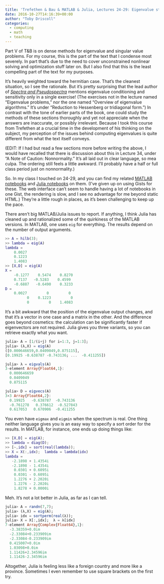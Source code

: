 ```yaml
---
title: 'Trefethen & Bau & MATLAB & Julia, Lectures 24-29: Eigenvalue stuff'
date: 2016-10-27T14:16:39+00:00
author: "Toby Driscoll"
categories:
  - computing
  - math
  - teaching
---
```




Part V of T&B is on dense methods for eigenvalue and singular value problems. For my course, this is the part of the text that I condense most severely. In part that's due to the need to cover unconstrained nonlinear solving and optimization stuff later on. But I also find that this is the least compelling part of the text for my purposes.



It's heavily weighted toward the hermitian case. That's the cleanest situation, so I see the rationale. But it's pretty surprising that the lead author of [*Spectra and Pseudospectra*](http://press.princeton.edu/titles/8113.html) mentions eigenvalue conditioning and sensitivity only in a single exercise! (The exercises not in the lecture named "Eigenvalue problems," nor the one named "Overview of eigenvalue algorithms." It's under "Reduction to Hessenberg or tridiagonal form.") In contrast with the tone of earlier parts of the book, one could study the methods of these sections thoroughly and yet not appreciate when the answers are inaccurate, or possibly irrelevant. Because I took this course from Trefethen at a crucial time in the development of his thinking on the subject, my perception of the issues behind computing eigenvalues is quite different from what the text itself conveys.



(EDIT: If I had but read a few sections more before writing the above, I would have recalled that there is discussion about this in Lecture 34, under "A Note of Caution: Nonnormality." It's all laid out in clear language, so mea culpa. The ordering still feels a little awkward. I'll probably have a half or full class period just on nonnormality.)



So. In my class I touched on 24-29, and you can find my related [MATLAB notebooks](https://www.dropbox.com/sh/kxyc1on3k4f3sh0/AACnyHY2FmXgUpHmJvSYV6Qaa?dl=0) and [Julia notebooks](https://www.dropbox.com/sh/gq3a0nr1gm4p87a/AABlOcb33OAjO40PFG6tkYSva?dl=0) on them. (I've given up on using Gists for these. The web interface can't seem to handle having a lot of notebooks in one Gist, the rendering is slow, and I see no advantage for me beyond static HTML.) They're a little rough in places, as it's been challenging to keep up the pace.



There aren't big MATLAB/Julia issues to report. If anything, I think Julia has cleaned up and rationalized some of the quirkiness of the MATLAB versions. In MATLAB, one uses `eig` for everything. The results depend on the number of output arguments.
```matlab
>> A = hilb(3);
>> lambda = eig(A)
lambda =
    0.0027
    0.1223
    1.4083
>> [X,D] = eig(A)
X =
    -0.1277    0.5474    0.8270
    0.7137   -0.5283    0.4599
    -0.6887   -0.6490    0.3233
D =
    0.0027         0         0
          0    0.1223         0
          0         0    1.4083
```
It's a bit awkward that the position of the eigenvalue output changes, and that it's a vector in one case and a matrix in the other. And the difference goes beyond cosmetics: the calculation can be significantly faster if eigenvectors are not required. Julia gives you three variants, so you can retrieve exactly what you want.
```julia
julia> A = [1/(i+j) for i=1:3, j=1:3];
julia> (λ,X) = eig(A)
([0.000646659,0.0409049,0.875115],
[0.19925 -0.638787 -0.743136; ...  -0.411255])

julia> λ = eigvals(A)
3-element Array{Float64,1}:
  0.000646659
  0.0409049
  0.875115

julia> D = eigvecs(A)
3×3 Array{Float64,2}:
  0.19925   -0.638787  -0.743136
  -0.761278   0.376612  -0.527843
  0.617053   0.670906  -0.411255
```
You even have `eigmax` and `eigmin` when the spectrum is real. One thing neither language gives you is an easy way to specify a sort order for the results. In MATLAB, for instance, one ends up doing things like:
```matlab
>> [X,D] = eig(A);
>> lambda = diag(D);
>> [~,idx] = sort(real(lambda));
>> X = X(:,idx);  lambda = lambda(idx)
lambda =
   -2.1898 + 1.4354i
   -2.1898 - 1.4354i
    0.0301 + 0.6095i
    0.0301 - 0.6095i
    1.2276 + 2.2020i
    1.2276 - 2.2020i
    1.8278 + 0.0000i
```
Meh. It's not a lot better in Julia, as far as I can tell.
```julia
julia> A = randn(7,7);
julia> (λ,X) = eig(A);
julia> idx = sortperm(real(λ));
julia> X = X[:,idx];  λ = λ[idx]
7-element Array{Complex{Float64},1}:
  -3.38359+0.0im
  -2.33084+0.233909im
  -2.33084-0.233909im
  0.415007+0.0im
  1.03098+0.0im
  1.11426+2.34596im
  1.11426-2.34596im
```

Altogether, Julia is feeling less like a foreign country and more like a province. Sometimes I even remember to use square brackets on the first try.

